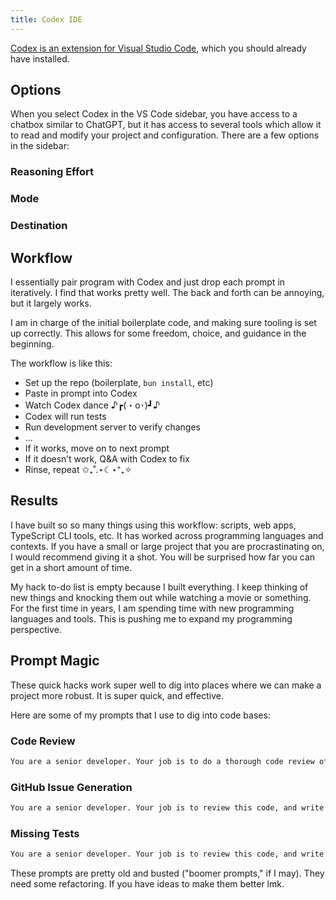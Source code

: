 ```yaml
---
title: Codex IDE
---
```


[Codex is an extension for Visual Studio Code](https://marketplace.visualstudio.com/items?itemName=openai.chatgpt), which you should already have installed.

## Options

When you select Codex in the VS Code sidebar, you have access to a chatbox similar to ChatGPT, but it has access to several tools which allow it to read and modify your project and configuration. There are a few options in the sidebar:

### Reasoning Effort

### Mode

### Destination

## Workflow

I essentially pair program with Codex and just drop each prompt in iteratively. I find that works pretty well. The back and forth can be annoying, but it largely works.

I am in charge of the initial boilerplate code, and making sure tooling is set up correctly. This allows for some freedom, choice, and guidance in the beginning.

The workflow is like this:

- Set up the repo (boilerplate, `bun install`, etc)
- Paste in prompt into Codex
- Watch Codex dance ♪┏(・o･)┛♪
- Codex will run tests
- Run development server to verify changes
- …
- If it works, move on to next prompt
- If it doesn’t work, Q&A with Codex to fix
- Rinse, repeat ✩₊˚.⋆☾⋆⁺₊✧

## Results

I have built so so many things using this workflow: scripts, web apps, TypeScript CLI tools, etc. It has worked across programming languages and contexts. If you have a small or large project that you are procrastinating on, I would recommend giving it a shot. You will be surprised how far you can get in a short amount of time.

My hack to-do list is empty because I built everything. I keep thinking of new things and knocking them out while watching a movie or something. For the first time in years, I am spending time with new programming languages and tools. This is pushing me to expand my programming perspective.

## Prompt Magic

These quick hacks work super well to dig into places where we can make a project more robust. It is super quick, and effective.

Here are some of my prompts that I use to dig into code bases:

### Code Review

```txt wrap
You are a senior developer. Your job is to do a thorough code review of this code. You should write it up and output markdown. Include line numbers, and contextual info. Your code review will be passed to another teammate, so be thorough. Think deeply  before writing the code review. Review every part, and don't hallucinate.
```

### GitHub Issue Generation

```txt wrap
You are a senior developer. Your job is to review this code, and write out the top issues that you see with the code. It could be bugs, design choices, or code cleanliness issues. You should be specific, and be very good. Do Not Hallucinate. Think quietly to yourself, then act - write the issues. The issues will be given to a developer to executed on, so they should be in a format that is compatible with github issues
```

### Missing Tests

```txt wrap
You are a senior developer. Your job is to review this code, and write out a list of missing test cases, and code tests that should exist. You should be specific, and be very good. Do Not Hallucinate. Think quietly to yourself, then act - write the issues. The issues will be given to a developer to executed on, so they should be in a format that is compatible with github issues
```

These prompts are pretty old and busted ("boomer prompts," if I may). They need some refactoring. If you have ideas to make them better lmk.
